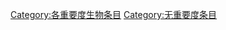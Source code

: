 {{catmore1|[[Wikipedia:生物专题|Wikipedia:生物专题]]}}
{{Wikipedia category}}
{{emptycat}}
{{Articles by Importance|topic=生物|importance=无|sort=生}}

[[Category:各重要度生物条目|Category:各重要度生物条目]]
[[Category:无重要度条目|Category:无重要度条目]]